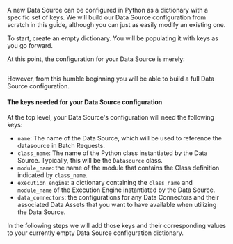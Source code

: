 A new Data Source can be configured in Python as a dictionary with a specific set of keys.  We will build our Data Source configuration from scratch in this guide, although you can just as easily modify an existing one.

To start, create an empty dictionary.  You will be populating it with keys as you go forward.

At this point, the configuration for your Data Source is merely:

```python name="version-0.17.23 datasource_configuration_empty_dictionary"
```

However, from this humble beginning you will be able to build a full Data Source configuration.

#### The keys needed for your Data Source configuration

At the top level, your Data Source's configuration will need the following keys:
- `name`: The name of the Data Source, which will be used to reference the datasource in Batch Requests.
- `class_name`: The name of the Python class instantiated by the Data Source.  Typically, this will be the `Datasource` class.
- `module_name`: the name of the module that contains the Class definition indicated by `class_name`.
- `execution_engine`: a dictionary containing the `class_name` and `module_name` of the Execution Engine instantiated by the Data Source.
- `data_connectors`: the configurations for any Data Connectors and their associated Data Assets that you want to have available when utilizing the Data Source.

In the following steps we will add those keys and their corresponding values to your currently empty Data Source configuration dictionary.
